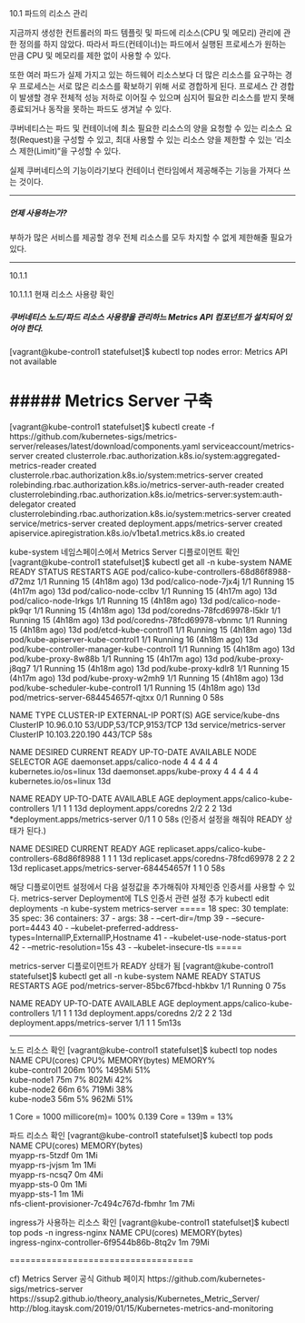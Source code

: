 10.1 파드의 리소스 관리

지금까지 생성한 컨트롤러의 파드 템플릿 및 파드에 리소스(CPU 및 메모리) 관리에 관한 정의를 하지 않았다.
따라서 파드(컨테이너)는 파드에서 실행된 프로세스가 원하는 만큼 CPU 및 메모리를 제한 없이 사용할 수 있다.

또한 여러 파드가 실제 가지고 있는 하드웨어 리소스보다 더 많은 리소스를 요구하는 경우
프로세스는 서로 많은 리소스를 확보하기 위해 서로 경합하게 된다.
프로세스 간 경합이 발생할 경우 전체적 성능 저하로 이어질 수 있으며 
심지어 필요한 리소스를 받지 못해 종료되거나 동작을 못하는 파드도 생겨날 수 있다.


쿠버네티스는 파드 및 컨테이너에 최소 필요한 리소스의 양을 요청할 수 있는 리소스 요청(Request)을 구성할 수 있고,
최대 사용할 수 있는 리소스 양을 제한할 수 있는 '리소스 제한(Limit)"을 구성할 수 있다.

실제 쿠버네티스의 기능이라기보다 컨테이너 런타임에서 제공해주는 기능을 가져다 쓰는 것이다.

---

##### 언제 사용하는가?
부하가 많은 서비스를 제공할 경우 전체 리소스를 모두 차지할 수 없게 제한해줄 필요가 있다.

---

10.1.1

10.1.1.1 현재 리소스 사용량 확인

##### 쿠버네티스 노드/파드 리소스 사용량을 관리하느 Metrics API 컴포넌트가 설치되어 있어야 한다.
[vagrant@kube-control1 statefulset]$ kubectl top nodes
error: Metrics API not available

##### Metrics Server 구축
===================================
[vagrant@kube-control1 statefulset]$ kubectl create -f https://github.com/kubernetes-sigs/metrics-server/releases/latest/download/components.yaml
serviceaccount/metrics-server created
clusterrole.rbac.authorization.k8s.io/system:aggregated-metrics-reader created
clusterrole.rbac.authorization.k8s.io/system:metrics-server created
rolebinding.rbac.authorization.k8s.io/metrics-server-auth-reader created
clusterrolebinding.rbac.authorization.k8s.io/metrics-server:system:auth-delegator created
clusterrolebinding.rbac.authorization.k8s.io/system:metrics-server created
service/metrics-server created
deployment.apps/metrics-server created
apiservice.apiregistration.k8s.io/v1beta1.metrics.k8s.io created

kube-system 네임스페이스에서 Metrics Server 디플로이먼트 확인
[vagrant@kube-control1 statefulset]$ kubectl get all -n kube-system
NAME                                           READY   STATUS    RESTARTS         AGE
pod/calico-kube-controllers-68d86f8988-d72mz   1/1     Running   15 (4h18m ago)   13d
pod/calico-node-7jx4j                          1/1     Running   15 (4h17m ago)   13d
pod/calico-node-cclbv                          1/1     Running   15 (4h17m ago)   13d
pod/calico-node-lrkgs                          1/1     Running   15 (4h18m ago)   13d
pod/calico-node-pk9qr                          1/1     Running   15 (4h18m ago)   13d
pod/coredns-78fcd69978-l5klr                   1/1     Running   15 (4h18m ago)   13d
pod/coredns-78fcd69978-vbnmc                   1/1     Running   15 (4h18m ago)   13d
pod/etcd-kube-control1                         1/1     Running   15 (4h18m ago)   13d
pod/kube-apiserver-kube-control1               1/1     Running   16 (4h18m ago)   13d
pod/kube-controller-manager-kube-control1      1/1     Running   15 (4h18m ago)   13d
pod/kube-proxy-8w88b                           1/1     Running   15 (4h17m ago)   13d
pod/kube-proxy-j8qg7                           1/1     Running   15 (4h18m ago)   13d
pod/kube-proxy-kdlr8                           1/1     Running   15 (4h17m ago)   13d
pod/kube-proxy-w2mh9                           1/1     Running   15 (4h18m ago)   13d
pod/kube-scheduler-kube-control1               1/1     Running   15 (4h18m ago)   13d
pod/metrics-server-684454657f-qjtxx            0/1     Running   0                58s

NAME                     TYPE        CLUSTER-IP       EXTERNAL-IP   PORT(S)                  AGE
service/kube-dns         ClusterIP   10.96.0.10       <none>        53/UDP,53/TCP,9153/TCP   13d
service/metrics-server   ClusterIP   10.103.220.190   <none>        443/TCP                  58s

NAME                         DESIRED   CURRENT   READY   UP-TO-DATE   AVAILABLE   NODE SELECTOR            AGE
daemonset.apps/calico-node   4         4         4       4            4           kubernetes.io/os=linux   13d
daemonset.apps/kube-proxy    4         4         4       4            4           kubernetes.io/os=linux   13d

NAME                                      READY   UP-TO-DATE   AVAILABLE   AGE
deployment.apps/calico-kube-controllers   1/1     1            1           13d
deployment.apps/coredns                   2/2     2            2           13d
*deployment.apps/metrics-server            0/1     1            0           58s
(인증서 설정을 해줘야 READY 상태가 된다.)

NAME                                                 DESIRED   CURRENT   READY   AGE
replicaset.apps/calico-kube-controllers-68d86f8988   1         1         1       13d
replicaset.apps/coredns-78fcd69978                   2         2         2       13d
replicaset.apps/metrics-server-684454657f            1         1         0       58s

해당 디플로이먼트 설정에서 다음 설정값을 추가해줘야 자체인증 인증서를 사용할 수 있다.
metrics-server Deployment에 TLS 인증서 관련 설정 추가
kubectl edit deployments -n kube-system metrics-server
=====
 18 spec:
 30   template:
 35 	spec:
 36   	  containers:
 37   	   - args:
 38     	   - --cert-dir=/tmp
 39     	   - --secure-port=4443
 40     	   - --kubelet-preferred-address-types=InternalIP,ExternalIP,Hostname
 41     	   - --kubelet-use-node-status-port
 42     	   - --metric-resolution=15s
 43         - --kubelet-insecure-tls
=====

metrics-server 디플로이먼트가 READY 상태가 됨
[vagrant@kube-control1 statefulset]$ kubectl get all -n kube-system 
NAME                                           READY   STATUS    RESTARTS         AGE
pod/metrics-server-85bc67fbcd-hbkbv            1/1     Running   0                75s

NAME                                      READY   UP-TO-DATE   AVAILABLE   AGE
deployment.apps/calico-kube-controllers   1/1     1            1           13d
deployment.apps/coredns                   2/2     2            2           13d
deployment.apps/metrics-server            1/1     1            1           5m13s

---

노드 리소스 확인
[vagrant@kube-control1 statefulset]$ kubectl top nodes
NAME            CPU(cores)   CPU%   MEMORY(bytes)   MEMORY%   
kube-control1   206m         10%    1495Mi          51%       
kube-node1      75m          7%     802Mi           42%       
kube-node2      66m          6%     719Mi           38%       
kube-node3      56m          5%     962Mi           51%      

1 Core = 1000 millicore(m)= 100%
0.139 Core = 139m = 13%

파드 리소스 확인
[vagrant@kube-control1 statefulset]$ kubectl top pods
NAME                                      CPU(cores)   MEMORY(bytes)   
myapp-rs-5tzdf                            0m           1Mi             
myapp-rs-jvjsm                            1m           1Mi             
myapp-rs-ncsq7                            0m           4Mi             
myapp-sts-0                               0m           1Mi             
myapp-sts-1                               1m           1Mi             
nfs-client-provisioner-7c494c767d-fbmhr   1m           7Mi  

ingress가 사용하는 리소스 확인
[vagrant@kube-control1 statefulset]$ kubectl top pods -n ingress-nginx
NAME                                        CPU(cores)   MEMORY(bytes)   
ingress-nginx-controller-6f9544b86b-8tq2v   1m           79Mi    


===================================

cf) Metrics Server 공식 Github 페이지
https://github.com/kubernetes-sigs/metrics-server
https://ssup2.github.io/theory_analysis/Kubernetes_Metric_Server/
http://blog.itaysk.com/2019/01/15/Kubernetes-metrics-and-monitoring
